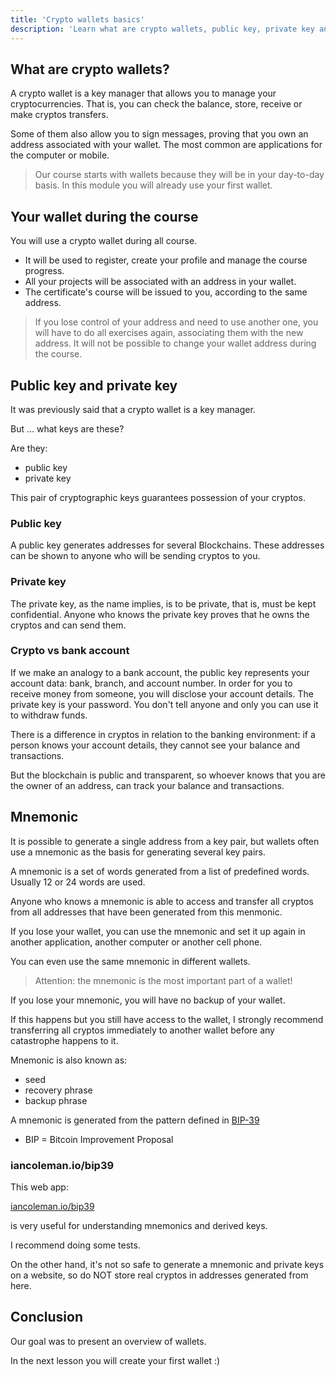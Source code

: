 ```yaml
---
title: 'Crypto wallets basics'
description: 'Learn what are crypto wallets, public key, private key and mnemonic'
---
```


## What are crypto wallets?

A crypto wallet is a key manager that allows you to manage your cryptocurrencies.
That is, you can check the balance, store, receive or make cryptos transfers.

Some of them also allow you to sign messages,
proving that you own an address associated with your wallet.
The most common are applications for the computer or mobile.

> Our course starts with wallets because they will be in your day-to-day basis.
> In this module you will already use your first wallet.

## Your wallet during the course

You will use a crypto wallet during all course.

- It will be used to register, create your profile and manage the course progress.
- All your projects will be associated with an address in your wallet.
- The certificate's course will be issued to you, according to the same address.

> If you lose control of your address and need to use another one,
> you will have to do all exercises again, associating them with the new address.
> It will not be possible to change your wallet address during the course.

## Public key and private key

It was previously said that a crypto wallet is a key manager.

But ... what keys are these?

Are they:

- public key
- private key

This pair of cryptographic keys guarantees possession of your cryptos.

### Public key

A public key generates addresses for several Blockchains.
These addresses can be shown to anyone who will be sending cryptos to you.

### Private key

The private key, as the name implies, is to be private,
that is, must be kept confidential.
Anyone who knows the private key proves that he owns the cryptos and can send them.

### Crypto vs bank account

If we make an analogy to a bank account,
the public key represents your account data: bank, branch, and account number.
In order for you to receive money from someone, you will disclose your account details.
The private key is your password.
You don't tell anyone and only you can use it to withdraw funds.

There is a difference in cryptos in relation to the banking environment:
if a person knows your account details, they cannot see your balance and transactions.

But the blockchain is public and transparent,
so whoever knows that you are the owner of an address,
can track your balance and transactions.

## Mnemonic

It is possible to generate a single address from a key pair,
but wallets often use a mnemonic as the basis for generating several key pairs.

A mnemonic is a set of words generated from a list of predefined words.
Usually 12 or 24 words are used.

Anyone who knows a mnemonic is able to access and
transfer all cryptos from all addresses that have been generated from this menmonic.

If you lose your wallet, you can use the mnemonic and
set it up again in another application, another computer or another cell phone.

You can even use the same mnemonic in different wallets.

> Attention: the mnemonic is the most important part of a wallet!

If you lose your mnemonic, you will have no backup of your wallet.

If this happens but you still have access to the wallet,
I strongly recommend transferring all cryptos immediately to another wallet
before any catastrophe happens to it.

Mnemonic is also known as:

- seed
- recovery phrase
- backup phrase

A mnemonic is generated from the pattern defined in
[BIP-39](https://github.com/bitcoin/bips/blob/master/bip-0039.mediawiki)

- BIP = Bitcoin Improvement Proposal

### iancoleman.io/bip39

This web app:

[iancoleman.io/bip39](https://iancoleman.io/bip39/)

is very useful for understanding mnemonics and derived keys.

I recommend doing some tests.

On the other hand, it's not so safe to generate a mnemonic and private keys on a website,
so do NOT store real cryptos in addresses generated from here.

## Conclusion

Our goal was to present an overview of wallets.

In the next lesson you will create your first wallet :)
